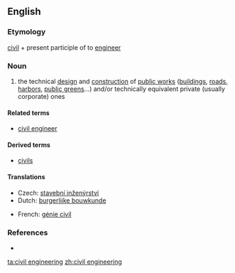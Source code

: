 ==English==
{{wikipedia}}

===Etymology===
[[civil]] + present participle of to [[engineer]]

===Noun===
{{en-noun}}

# the technical [[design]] and [[construction]] of [[public works]] ([[building]]s, [[road]]s, [[harbor]]s, [[public green]]s...) and/or technically equivalent private (usually corporate) ones

====Related terms====
* [[civil engineer]]

====Derived terms====
* [[civils]]

====Translations====
{{trans-top|technical design and construction of public works and/or equivalent private ones}}
* Czech: [[stavební inženýrství]] {{n}}
* Dutch: [[burgerlijke bouwkunde]]
{{trans-mid}}
* French: [[génie civil]] {{m}}
{{trans-bottom}}

===References===
* {{R:Websters}}

[[ta:civil engineering]]
[[zh:civil engineering]]